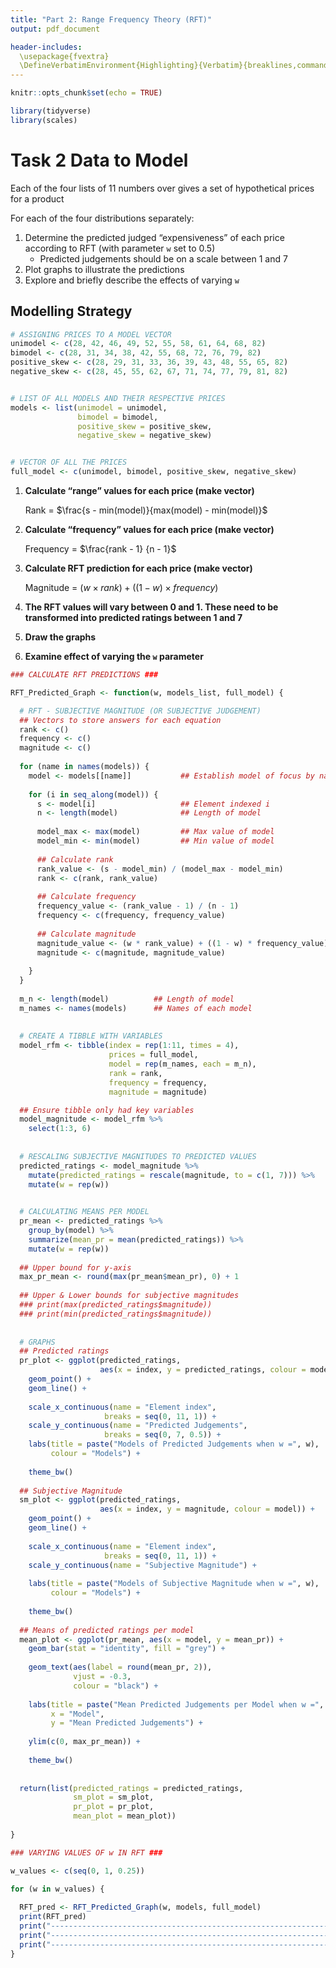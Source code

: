 ```yaml
---
title: "Part 2: Range Frequency Theory (RFT)"
output: pdf_document

header-includes:
  \usepackage{fvextra}
  \DefineVerbatimEnvironment{Highlighting}{Verbatim}{breaklines,commandchars=\\\{\}}
---
```


```r
knitr::opts_chunk$set(echo = TRUE)
```

```r
library(tidyverse)
library(scales)
```

# Task 2 Data to Model

Each of the four lists of 11 numbers over gives a set of hypothetical prices for a product

For each of the four distributions separately:

1.  Determine the predicted judged “expensiveness” of each price according to RFT (with parameter `w` set to 0.5)
    -   Predicted judgements should be on a scale between 1 and 7
2.  Plot graphs to illustrate the predictions
3.  Explore and briefly describe the effects of varying `w`

## Modelling Strategy

```r
# ASSIGNING PRICES TO A MODEL VECTOR
unimodel <- c(28, 42, 46, 49, 52, 55, 58, 61, 64, 68, 82)
bimodel <- c(28, 31, 34, 38, 42, 55, 68, 72, 76, 79, 82)
positive_skew <- c(28, 29, 31, 33, 36, 39, 43, 48, 55, 65, 82)
negative_skew <- c(28, 45, 55, 62, 67, 71, 74, 77, 79, 81, 82)


# LIST OF ALL MODELS AND THEIR RESPECTIVE PRICES
models <- list(unimodel = unimodel,
               bimodel = bimodel,
               positive_skew = positive_skew,
               negative_skew = negative_skew)


# VECTOR OF ALL THE PRICES
full_model <- c(unimodel, bimodel, positive_skew, negative_skew)
```

1.  **Calculate “range” values for each price (make vector)**

    Rank = $\frac{s - min(model)}{max(model) - min(model)}$

2.  **Calculate “frequency” values for each price (make vector)**

    Frequency = $\frac{rank - 1} {n - 1}$

3.  **Calculate RFT prediction for each price (make vector)**

    Magnitude = $(w \times rank) + ((1 - w) \times frequency)$

4.  **The RFT values will vary between 0 and 1. These need to be transformed into predicted ratings between 1 and 7**

5.  **Draw the graphs**

6.  **Examine effect of varying the `w` parameter**

```r
### CALCULATE RFT PREDICTIONS ###

RFT_Predicted_Graph <- function(w, models_list, full_model) {

  # RFT - SUBJECTIVE MAGNITUDE (OR SUBJECTIVE JUDGEMENT)
  ## Vectors to store answers for each equation
  rank <- c()
  frequency <- c()
  magnitude <- c()
  
  for (name in names(models)) {
    model <- models[[name]]           ## Establish model of focus by name
  
    for (i in seq_along(model)) {
      s <- model[i]                   ## Element indexed i
      n <- length(model)              ## Length of model 
  
      model_max <- max(model)         ## Max value of model 
      model_min <- min(model)         ## Min value of model 
  
      ## Calculate rank
      rank_value <- (s - model_min) / (model_max - model_min)
      rank <- c(rank, rank_value)
      
      ## Calculate frequency
      frequency_value <- (rank_value - 1) / (n - 1)             
      frequency <- c(frequency, frequency_value)
      
      ## Calculate magnitude
      magnitude_value <- (w * rank_value) + ((1 - w) * frequency_value)   
      magnitude <- c(magnitude, magnitude_value)
  
    }
  }
  
  m_n <- length(model)          ## Length of model
  m_names <- names(models)      ## Names of each model
  
  
  # CREATE A TIBBLE WITH VARIABLES
  model_rfm <- tibble(index = rep(1:11, times = 4),
                      prices = full_model,
                      model = rep(m_names, each = m_n),
                      rank = rank,
                      frequency = frequency,
                      magnitude = magnitude)

  ## Ensure tibble only had key variables
  model_magnitude <- model_rfm %>% 
    select(1:3, 6)
  
  
  # RESCALING SUBJECTIVE MAGNITUDES TO PREDICTED VALUES
  predicted_ratings <- model_magnitude %>%
    mutate(predicted_ratings = rescale(magnitude, to = c(1, 7))) %>% 
    mutate(w = rep(w))

  
  # CALCULATING MEANS PER MODEL
  pr_mean <- predicted_ratings %>% 
    group_by(model) %>%
    summarize(mean_pr = mean(predicted_ratings)) %>% 
    mutate(w = rep(w))
  
  ## Upper bound for y-axis
  max_pr_mean <- round(max(pr_mean$mean_pr), 0) + 1
  
  ## Upper & Lower bounds for subjective magnitudes
  ### print(max(predicted_ratings$magnitude))
  ### print(min(predicted_ratings$magnitude))
  
  
  # GRAPHS
  ## Predicted ratings 
  pr_plot <- ggplot(predicted_ratings,
                    aes(x = index, y = predicted_ratings, colour = model)) +
    geom_point() +
    geom_line() +
    
    scale_x_continuous(name = "Element index",
                     breaks = seq(0, 11, 1)) +
    scale_y_continuous(name = "Predicted Judgements",
                     breaks = seq(0, 7, 0.5)) +
    labs(title = paste("Models of Predicted Judgements when w =", w),
         colour = "Models") +
    
    theme_bw() 
  
  ## Subjective Magnitude 
  sm_plot <- ggplot(predicted_ratings,
                    aes(x = index, y = magnitude, colour = model)) +
    geom_point() +
    geom_line() +
    
    scale_x_continuous(name = "Element index",
                     breaks = seq(0, 11, 1)) +
    scale_y_continuous(name = "Subjective Magnitude") +
    
    labs(title = paste("Models of Subjective Magnitude when w =", w),
         colour = "Models") +
    
    theme_bw() 
  
  ## Means of predicted ratings per model
  mean_plot <- ggplot(pr_mean, aes(x = model, y = mean_pr)) +
    geom_bar(stat = "identity", fill = "grey") +
    
    geom_text(aes(label = round(mean_pr, 2)),
              vjust = -0.3,
              colour = "black") +
    
    labs(title = paste("Mean Predicted Judgements per Model when w =", w),
         x = "Model",
         y = "Mean Predicted Judgements") + 
    
    ylim(c(0, max_pr_mean)) +
    
    theme_bw()
  
  
  return(list(predicted_ratings = predicted_ratings,
              sm_plot = sm_plot, 
              pr_plot = pr_plot, 
              mean_plot = mean_plot))
  
}
```

```r
### VARYING VALUES OF w IN RFT ###

w_values <- c(seq(0, 1, 0.25))

for (w in w_values) {
  
  RFT_pred <- RFT_Predicted_Graph(w, models, full_model)
  print(RFT_pred)
  print("--------------------------------------------------------------")
  print("--------------------------------------------------------------")
  print("--------------------------------------------------------------")
}
```
